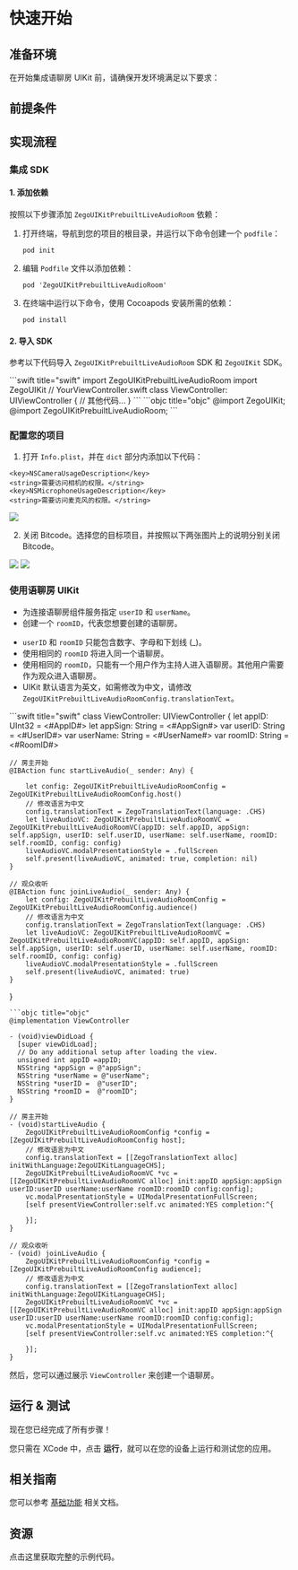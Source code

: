 
# 快速开始


## 准备环境

在开始集成语聊房 UIKit 前，请确保开发环境满足以下要求：

<EnviromentRequiremenZh/>

## 前提条件

<UIKitCreateAccountAndServicesZh/>

## 实现流程

### 集成 SDK

#### 1. 添加依赖

按照以下步骤添加 `ZegoUIKitPrebuiltLiveAudioRoom` 依赖：

1. 打开终端，导航到您的项目的根目录，并运行以下命令创建一个 `podfile`：
    ```
    pod init
    ```
2. 编辑 `Podfile` 文件以添加依赖：
    ```
    pod 'ZegoUIKitPrebuiltLiveAudioRoom'
    ```
3. 在终端中运行以下命令，使用 Cocoapods 安装所需的依赖：
    ```
    pod install
    ```

#### 2. 导入 SDK

参考以下代码导入 `ZegoUIKitPrebuiltLiveAudioRoom` SDK 和 `ZegoUIKit` SDK。

<CodeGroup>
```swift title="swift"
import ZegoUIKitPrebuiltLiveAudioRoom
import ZegoUIKit
// YourViewController.swift
class ViewController: UIViewController {
    // 其他代码...
}
```
```objc title="objc"
@import ZegoUIKit;
@import ZegoUIKitPrebuiltLiveAudioRoom;
```
</CodeGroup>

### 配置您的项目

1. 打开 `Info.plist`，并在 `dict` 部分内添加以下代码：
```plist
<key>NSCameraUsageDescription</key>
<string>需要访问相机的权限。</string>
<key>NSMicrophoneUsageDescription</key>
<string>需要访问麦克风的权限。</string>
```
<Frame width="512" height="auto" caption="">
  <img src="https://doc-media.zego.im/sdk-doc/Pics/ZegoUIKit/iOS/add_mic_camera_permissions.png" />
</Frame>

2. 关闭 Bitcode。选择您的目标项目，并按照以下两张图片上的说明分别关闭 Bitcode。
<Frame width="512" height="auto" caption="">
  <img src="https://doc-media.zego.im/sdk-doc/Pics/ZegoUIKit/iOS/project_bitcode.png" />
</Frame>
<Frame width="512" height="auto" caption="">
  <img src="https://doc-media.zego.im/sdk-doc/Pics/ZegoUIKit/iOS/pods_bitcode.png" />
</Frame>

### 使用语聊房 UIKit

- 为连接语聊房组件服务指定 `userID` 和 `userName`。
- 创建一个 `roomID`，代表您想要创建的语聊房。

<Note title="说明">

- `userID` 和 `roomID` 只能包含数字、字母和下划线 (_)。
- 使用相同的 `roomID` 将进入同一个语聊房。
- 使用相同的 `roomID`，只能有一个用户作为主持人进入语聊房。其他用户需要作为观众进入语聊房。
- UIKit 默认语言为英文，如需修改为中文，请修改 `ZegoUIKitPrebuiltLiveAudioRoomConfig.translationText`。
</Note>

<CodeGroup>
```swift title="swift"
class ViewController: UIViewController {
    let appID: UInt32 = <#AppID#>
    let appSign: String = <#AppSign#>
    var userID: String = <#UserID#>
    var userName: String = <#UserName#>
    var roomID: String = <#RoomID#>
    
    // 房主开始
    @IBAction func startLiveAudio(_ sender: Any) {
        
        let config: ZegoUIKitPrebuiltLiveAudioRoomConfig = ZegoUIKitPrebuiltLiveAudioRoomConfig.host()
        // 修改语言为中文
        config.translationText = ZegoTranslationText(language: .CHS)
        let liveAudioVC: ZegoUIKitPrebuiltLiveAudioRoomVC = ZegoUIKitPrebuiltLiveAudioRoomVC(appID: self.appID, appSign: self.appSign, userID: self.userID, userName: self.userName, roomID: self.roomID, config: config)
        liveAudioVC.modalPresentationStyle = .fullScreen
        self.present(liveAudioVC, animated: true, completion: nil)
    }
    
    // 观众收听
    @IBAction func joinLiveAudio(_ sender: Any) {
        let config: ZegoUIKitPrebuiltLiveAudioRoomConfig = ZegoUIKitPrebuiltLiveAudioRoomConfig.audience()
        // 修改语言为中文
        config.translationText = ZegoTranslationText(language: .CHS)
        let liveAudioVC: ZegoUIKitPrebuiltLiveAudioRoomVC = ZegoUIKitPrebuiltLiveAudioRoomVC(appID: self.appID, appSign: self.appSign, userID: self.userID, userName: self.userName, roomID: self.roomID, config: config)
        liveAudioVC.modalPresentationStyle = .fullScreen
        self.present(liveAudioVC, animated: true)
    }
}
```
```objc title="objc"
@implementation ViewController

- (void)viewDidLoad {
  [super viewDidLoad];
  // Do any additional setup after loading the view.
  unsigned int appID =appID;
  NSString *appSign = @"appSign";
  NSString *userName = @"userName";
  NSString *userID =  @"userID";
  NSString *roomID =  @"roomID";
}

// 房主开始
- (void)startLiveAudio {
    ZegoUIKitPrebuiltLiveAudioRoomConfig *config = [ZegoUIKitPrebuiltLiveAudioRoomConfig host];
    // 修改语言为中文
    config.translationText = [[ZegoTranslationText alloc] initWithLanguage:ZegoUIKitLanguageCHS];    
    ZegoUIKitPrebuiltLiveAudioRoomVC *vc = [[ZegoUIKitPrebuiltLiveAudioRoomVC alloc] init:appID appSign:appSign userID:userID userName:userName roomID:roomID config:config];
    vc.modalPresentationStyle = UIModalPresentationFullScreen;
    [self presentViewController:self.vc animated:YES completion:^{

    }];
}

// 观众收听
- (void) joinLiveAudio {
    ZegoUIKitPrebuiltLiveAudioRoomConfig *config = [ZegoUIKitPrebuiltLiveAudioRoomConfig audience];
    // 修改语言为中文
    config.translationText = [[ZegoTranslationText alloc] initWithLanguage:ZegoUIKitLanguageCHS];
    ZegoUIKitPrebuiltLiveAudioRoomVC *vc = [[ZegoUIKitPrebuiltLiveAudioRoomVC alloc] init:appID appSign:appSign userID:userID userName:userName roomID:roomID config:config];
    vc.modalPresentationStyle = UIModalPresentationFullScreen;
    [self presentViewController:self.vc animated:YES completion:^{

    }];
}
```
</CodeGroup>


然后，您可以通过展示 `ViewController` 来创建一个语聊房。

## 运行 & 测试

现在您已经完成了所有步骤！

您只需在 XCode 中，点击 **运行**，就可以在您的设备上运行和测试您的应用。

## 相关指南 

您可以参考 [基础功能](./Custom%20prebuilt%20features/Overview.mdx) 相关文档。

## 资源

<CardGroup cols={2}>
<Card title="示例代码" href="https://github.com/ZEGOCLOUD/zego_uikit_prebuilt_live_audio_room_example_ios" target="_blank">
  点击这里获取完整的示例代码。
</Card>
</CardGroup>
